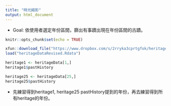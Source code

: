 ```yaml
---
title: "時光縮影"
output: html_document
---
```


  * Goal: 依使用者選定年份區間，篩出有事蹟出現在年份區間的古蹟。

```r
knitr::opts_chunk$set(echo = TRUE)
```

```r
xfun::download_file("https://www.dropbox.com/s/2rryka3cprtgfok/heritageDataRevised.Rdata?dl=1", mode="wb")
load("heritageDataRevised.Rdata")
```

```r
heritage1 <- heritageData[1,]
heritage1$pastHistory
```

```r
heritage25 <- heritageData[25,]
heritage25$pastHistory
```


  * 先練習得到heritage1, heritage25 pastHistory提到的年份，再去練習得到所有heritage的年份。
